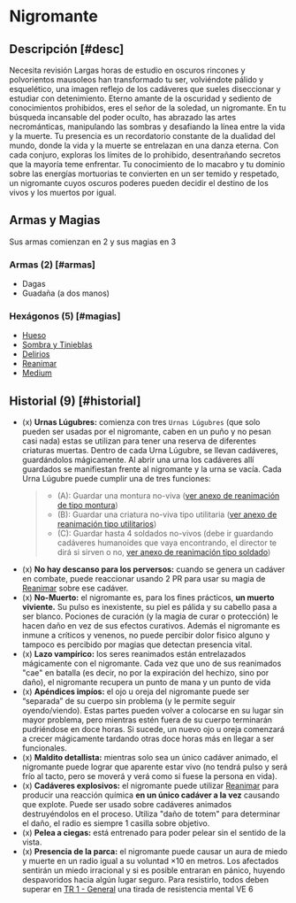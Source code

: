 
# Nigromante

<Bleed>
  <Screenshot src={necroImage} alt="placeholder" full />
</Bleed>

## Descripción [#desc]

<Callout type="warning" emoji="🔎">
  Necesita revisión
</Callout>
Largas horas de estudio en oscuros rincones y polvorientos mausoleos han transformado
tu ser, volviéndote pálido y esquelético, una imagen reflejo de los cadáveres que
sueles diseccionar y estudiar con detenimiento. Eterno amante de la oscuridad y sediento
de conocimientos prohibidos, eres el señor de la soledad, un nigromante. En tu búsqueda
incansable del poder oculto, has abrazado las artes necrománticas, manipulando las
sombras y desafiando la línea entre la vida y la muerte. Tu presencia es un recordatorio
constante de la dualidad del mundo, donde la vida y la muerte se entrelazan en una
danza eterna. Con cada conjuro, exploras los límites de lo prohibido, desentrañando
secretos que la mayoría teme enfrentar. Tu conocimiento de lo macabro y tu dominio
sobre las energías mortuorias te convierten en un ser temido y respetado, un nigromante
cuyos oscuros poderes pueden decidir el destino de los vivos y los muertos por igual.

## Armas y Magias

Sus armas comienzan en 2 y sus magias en 3

### Armas (2) [#armas]

- Dagas
- Guadaña (a dos manos)

### Hexágonos (5) [#magias]

- [Hueso](/docs/list-hexagons/e01)
- [Sombra y Tinieblas](/docs/list-hexagons/e01)
- [Delirios](/docs/list-hexagons/e06)
- [Reanimar](/docs/list-hexagons/e20)
- [Medium](/docs/list-hexagons/e21)

## Historial (9) [#historial]

- (x) **Urnas Lúgubres:** <Pill type="s"/> comienza con tres `Urnas Lúgubres` (que solo pueden ser usadas por el nigromante, caben en un puño y no pesan casi nada) estas se utilizan para tener una reserva de diferentes criaturas muertas. Dentro de cada Urna Lúgubre, se llevan cadáveres, guardándolos mágicamente. Al abrir una urna los cadáveres allí guardados se manifiestan frente al nigromante y la urna se vacía. Cada Urna Lúgubre puede cumplir una de tres funciones:
  > - (A): Guardar una montura no-viva ([ver anexo de reanimación de tipo montura](/docs/list-annex/reanimate#mount))
  > - (B): Guardar una criatura no-viva tipo utilitaria ([ver anexo de reanimación tipo utilitarios](/docs/list-annex/reanimate#util))
  > - (C): Guardar hasta 4 soldados no-vivos (debe ir guardando cadáveres humanoides que vaya encontrando, el director te dirá si sirven o no, [ver anexo de reanimación tipo soldado](/docs/list-annex/reanimate#soldier))
- (x) **No hay descanso para los perversos:** <Pill type="u"/> cuando se genera un cadáver en combate, puede reaccionar usando 2 PR para usar su magia de [Reanimar](/docs/list-hexagons/e20) sobre ese cadáver.
- (x) **No-Muerto:** <Pill type="p"/> el nigromante es, para los fines prácticos, **un muerto viviente.** Su pulso es inexistente, su piel es pálida y su cabello pasa a ser blanco. Pociones de curación (y la magia de curar o protección) le hacen daño en vez de sus efectos curativos. Además el nigromante es inmune a críticos y venenos, no puede percibir dolor fisico alguno y tampoco es percibido por magias que detectan presencia vital.
- (x) **Lazo vampírico:** <Pill type="p"/><Pill type="u"/> los seres reanimados están entrelazados mágicamente con el nigromante. Cada vez que uno de sus reanimados "cae" en batalla (es decir, no por la expiración del hechizo, sino por daño), el nigromante recupera un punto de mana y un punto de vida
- (x) **Apéndices impíos:** <Pill type="s"/> el ojo u oreja del nigromante puede ser “separada” de su cuerpo sin problema (y le permite seguir oyendo/viendo). Estas partes pueden volver a colocarse en su lugar sin mayor problema, pero mientras estén fuera de su cuerpo terminarán pudriéndose en doce horas. Si sucede, un nuevo ojo u oreja comenzará a crecer mágicamente tardando otras doce horas más en llegar a ser funcionales.
- (x) **Maldito detallista:** <Pill type="u"/> mientras solo sea un único cadáver animado, el nigromante puede lograr que aparente estar vivo (no tendrá pulso y será frío al tacto, pero se moverá y verá como si fuese la persona en vida).
- (x) **Cadáveres explosivos:** <Pill type="u"/><Pill type="s"/> el nigromante puede utilizar [Reanimar](/docs/list-hexagons/e20) para producir una reacción química **en un único cadáver a la vez** causando que explote. Puede ser usado sobre cadáveres animados destruyéndolos en el proceso. Utiliza "daño de totem" para determinar el daño, el radio es siempre 1 casilla sobre objetivo.
- (x) **Pelea a ciegas:** <Pill type="c"/> está entrenado para poder pelear sin el sentido de la vista.
- (x) **Presencia de la parca:** <Pill type="s"/><Pill type="eo"/> el nigromante puede causar un aura de miedo y muerte en un radio igual a su voluntad ×10 en metros. Los afectados sentirán un miedo irracional y si es posible entraran en pánico, huyendo despavoridos hacia algún lugar seguro. Para resistirlo, todos deben superar en [TR 1 - General](/docs/resolution-tables/TR1) una tirada de resistencia mental VE 6
